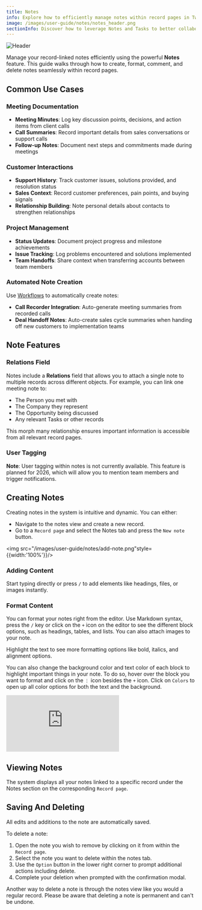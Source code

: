 ```yaml
---
title: Notes
info: Explore how to efficiently manage notes within record pages in Twenty.
image: /images/user-guide/notes/notes_header.png
sectionInfo: Discover how to leverage Notes and Tasks to better collaborate with your team.
---
```

<Frame>
  <img src="/images/user-guide/notes/notes_header.png" alt="Header" />
</Frame>

Manage your record-linked notes efficiently using the powerful **Notes** feature. This guide walks through how to create, format, comment, and delete notes seamlessly within record pages.

## Common Use Cases

### Meeting Documentation
- **Meeting Minutes**: Log key discussion points, decisions, and action items from client calls
- **Call Summaries**: Record important details from sales conversations or support calls
- **Follow-up Notes**: Document next steps and commitments made during meetings

### Customer Interactions
- **Support History**: Track customer issues, solutions provided, and resolution status
- **Sales Context**: Record customer preferences, pain points, and buying signals
- **Relationship Building**: Note personal details about contacts to strengthen relationships

### Project Management
- **Status Updates**: Document project progress and milestone achievements
- **Issue Tracking**: Log problems encountered and solutions implemented
- **Team Handoffs**: Share context when transferring accounts between team members

### Automated Note Creation
Use [Workflows](/user-guide/workflows/getting-started-workflows) to automatically create notes:
- **Call Recorder Integration**: Auto-generate meeting summaries from recorded calls
- **Deal Handoff Notes**: Auto-create sales cycle summaries when handing off new customers to implementation teams

## Note Features

### Relations Field
Notes include a **Relations** field that allows you to attach a single note to multiple records across different objects. For example, you can link one meeting note to:
- The Person you met with
- The Company they represent
- The Opportunity being discussed
- Any relevant Tasks or other records

This morph many relationship ensures important information is accessible from all relevant record pages.

### User Tagging
**Note**: User tagging within notes is not currently available. This feature is planned for 2026, which will allow you to mention team members and trigger notifications.

## Creating Notes

Creating notes in the system is intuitive and dynamic. You can either:

- Navigate to the notes view and create a new record.
- Go to a `Record page` and select the Notes tab and press the `New note` button.

<img src="/images/user-guide/notes/add-note.png"style={{width:'100%'}}/>


### Adding Content

Start typing directly or press `/` to add elements like headings, files, or images instantly.

### Format Content

You can format your notes right from the editor. Use Markdown syntax, press the `/` key or click on the `+` icon on the editor to see the different block options, such as headings, tables, and lists. You can also attach images to your note.

Highlight the text to see more formatting options like bold, italics, and alignment options.

You can also change the background color and text color of each block to highlight important things in your note. To do so, hover over the block you want to format and click on the `⋮` icon besides the `+` icon. Click on `Colors` to open up all color options for both the text and the background.

<div style={{padding:'69.01% 0 0 0', position:'relative', margin: '32px 0px 0px'}}>
  <iframe
    src="https://player.vimeo.com/video/927896302?autoplay=1&loop=1&autopause=0&background=1&amp;app_id=58479"
    frameBorder="0"
    allow="autoplay; fullscreen; picture-in-picture; clipboard-write"
    style={{
      position:'absolute',
      top:0,
      left:0,
      width:'100%',
      height:'100%',
      borderRadius: '16px',
      border:'2px solid black'
    }}
    title="Export data"
  ></iframe>
</div>
<script src="https://player.vimeo.com/api/player.js"></script>

## Viewing Notes

The system displays all your notes linked to a specific record under the Notes section on the corresponding `Record page`.

## Saving And Deleting

All edits and additions to the note are automatically saved.

To delete a note:

1. Open the note you wish to remove by clicking on it from within the `Record page`.
2. Select the note you want to delete within the notes tab.
3. Use the `Option` button in the lower right corner to prompt additional actions including delete.
4. Complete your deletion when prompted with the confirmation modal.

Another way to delete a note is through the notes view like you would a regular record. Please be aware that deleting a note is permanent and can't be undone.


